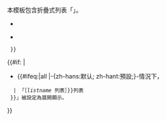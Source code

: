 <div style="padding-right:3.6em<!--i.e. around three times Wikipedia's standard indent width, to keep the following away from e.g. template/s on righthand side of page-->;">
本模板包含折疊式列表「{{tl|collapsible list}}」。
<!----------- 顯示所有列表 ------------>
* {{longitem |line-height:1.4em
   | 2 = 如需展開顯示所有列表，請输入「<code class="nowrap">{{braces|<noinclude>模板名稱</noinclude><includeonly>{{PAGENAME}}</includeonly>{{para|expanded|all}}}}</code>」。
  }}
<!----------- 顯示單一列表 ------------->
* {{longitem |line-height:1.4em
   | 2 = 如需展开显示某个特定的列表，同时让其他列表保持折叠状态，請输入「<code class="nowrap">{{braces|<noinclude>模板名稱</noinclude><includeonly>{{PAGENAME}}</includeonly>{{para|expanded|列表名稱}}}}</code>」。列表名稱如下（不包括引号）：<div style="font-size:110%;padding:0.2em 0 0.3em 1.2em;font-weight:bold;"><code>{{{listnames<includeonly>|{{color|red|必填參數「listnames」尚未填寫！}}</includeonly>}}}</code></div><!--
    -------- 範例（選填）---------
    -->{{#if:{{{example<includeonly>|</includeonly>}}} |<noinclude>{{small|［選填］}}&nbsp;</noinclude>例如：「<code class="nowrap">{{braces|<noinclude>模板名稱</noinclude><includeonly>{{PAGENAME}}</includeonly>{{para|expanded|{{{example}}}}}}}</code>」。}}
  }}
<!---------- 預設值（選填） --------->
{{#if:{{{default<includeonly>|</includeonly>}}} |
* {{#ifeq:{{{default}}}|all |-{zh-hans:默认; zh-hant:預設;}-情況下，
   | <noinclude>{{small|［選填］}}「{{95%|［所有的列表］{{\}}［''listname'' 列表］}}</noinclude><includeonly>'''<code>{{{default}}}</code>'''列表</includeonly>
  }}」被設定為展開顯示。
}}
</div><noinclude>{{Documentation}}</noinclude>